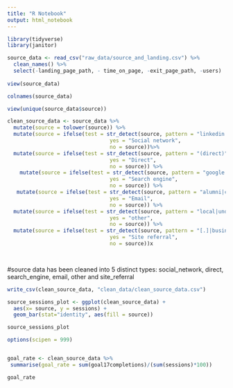 ```yaml
---
title: "R Notebook"
output: html_notebook
---
```


```r
library(tidyverse)
library(janitor)
```

```r
source_data <- read_csv("raw_data/source_and_landing.csv") %>% 
  clean_names() %>%
  select(-landing_page_path, - time_on_page, -exit_page_path, -users)
  
view(source_data)
```

```r
colnames(source_data)
```


```r
view(unique(source_data$source))
```

```r
clean_source_data <- source_data %>%
  mutate(source = tolower(source)) %>% 
  mutate(source = ifelse(test = str_detect(source, pattern = "linkedin|facebook|instagram|twitter|t.co|lnkd.in"),
                                 yes = "Social network",
                                 no = source))%>%
  mutate(source = ifelse(test = str_detect(source, pattern = "(direct)"),
                                 yes = "Direct",
                                 no = source)) %>%
    mutate(source = ifelse(test = str_detect(source, pattern = "google|bing|duckduckgo|yahoo|izito|qte-search.com|sogou|ask|ecosia|qwant|baidu"),
                                 yes = "Search engine",
                                 no = source)) %>% 
   mutate(source = ifelse(test = str_detect(source, pattern = "alumni|codeclan employer partners|newsletter|dbefdyba fzcyblfe cbegafef 5341|employer|futurescot events|jfcfvgf fhcfdevcfef|master sign-up list|short course students|unknown list|website subscribers|mail|talktalk"),
                                 yes = "Email",
                                 no = source)) %>% 
  mutate(source = ifelse(test = str_detect(source, pattern = "local|understand|s3.amazonaws|forms|134|report"),
                                 yes = "other",
                                 no = source)) %>%
  mutate(source = ifelse(test = str_detect(source, pattern = "[.]|business|careerkarma|data"),
                                 yes = "Site referral",
                                 no = source))x

  
```

#source data has been cleaned into 5 distinct types: social_network, direct, search_engine, email, other and site_referral

```r
write_csv(clean_source_data, "clean_data/clean_source_data.csv")
```


```r
source_sessions_plot <- ggplot(clean_source_data) +
  aes(x= source, y = sessions) +
  geom_bar(stat="identity", aes(fill = source))

source_sessions_plot
```

```r
options(scipen = 999)


goal_rate <- clean_source_data %>%
 summarise(goal_rate = sum(goal17completions)/(sum(sessions)*100))

goal_rate

```

